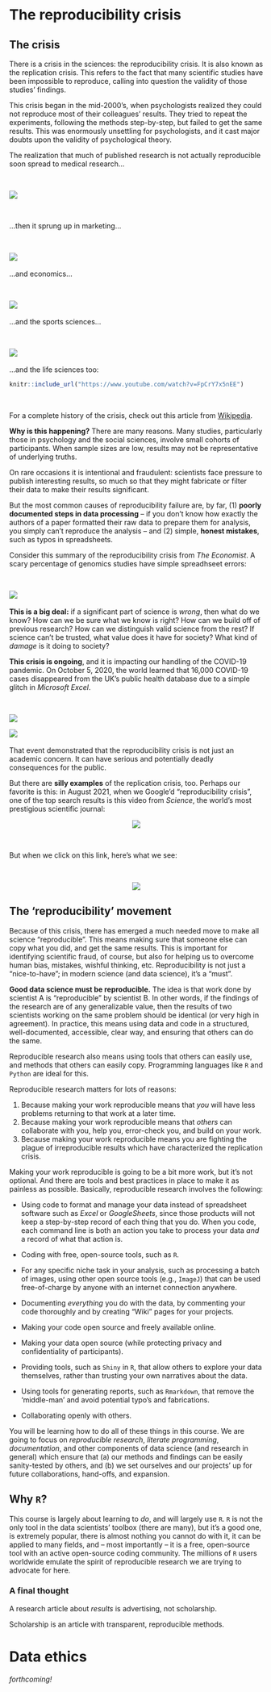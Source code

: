 # The reproducibility crisis  

## The crisis  {-}  

There is a crisis in the sciences: the reproducibility crisis. It is also known as the replication crisis. This refers to the fact that many scientific studies have been impossible to reproduce, calling into question the validity of those studies' findings. 

This crisis began in the mid-2000's, when psychologists realized they could not reproduce most of their colleagues' results. They tried to repeat the experiments, following the methods step-by-step, but failed to get the same results. This was enormously unsettling for psychologists, and it cast major doubts upon the validity of psychological theory.  

The realization that much of published research is not actually reproducible soon spread to medical research... 

&nbsp;  

![](img/reproducibility-psych.png)

&nbsp;  

...then it sprung up in marketing...

&nbsp;  

![](img/reproducibility-marketing.png)
&nbsp;  

...and economics...  

&nbsp;  

![](img/reproducibility-econ.png)
&nbsp;  

...and the sports sciences...

&nbsp;  

![](img/reproducibility-sports.png)
&nbsp;  

...and the life sciences too:  

```r
knitr::include_url("https://www.youtube.com/watch?v=FpCrY7x5nEE")
```

&nbsp;  

For a complete history of the crisis, check out this article from [Wikipedia](https://en.wikipedia.org/wiki/Replication_crisis). 

**Why is this happening?** There are many reasons. Many studies, particularly those in psychology and the social sciences, involve small cohorts of participants. When sample sizes are low, results may not be representative of underlying truths. 

On rare occasions it is intentional and fraudulent: scientists face pressure to publish interesting results, so much so that they might fabricate or filter their data to make their results significant. 

But the most common causes of reproducibility failure are, by far, (1) **poorly documented steps in data processing** -- if you don't know how exactly the authors of a paper formatted their raw data to prepare them for analysis, you simply can't reproduce the analysis -- and (2) simple, **honest mistakes**, such as typos in spreadsheets.  

Consider this summary of the reproducibility crisis from *The Economist*. A scary percentage of genomics studies have simple spreadhseet errors:  

&nbsp;  

![](img/reproducibility-economist.png)
&nbsp;  

**This is a big deal:** if a significant part of science is _wrong_, then what do we know? How can we be sure what we know is right? How can we build off of previous research? How can we distinguish valid science from the rest? If science can't be trusted, what value does it have for society? What kind of *damage* is it doing to society?  

**This crisis is ongoing**, and it is impacting our handling of the COVID-19 pandemic. On October 5, 2020, the world learned that 16,000 COVID-19 cases disappeared from the UK's public health database due to a simple glitch in *Microsoft Excel*.  

&nbsp;  

![](img/reproducibility-covid-1.png)

![](img/reproducibility-covid-2.png)
&nbsp;  


That event demonstrated that the reproducibility crisis is not just an academic concern. It can have serious and potentially deadly consequences for the public.  

But there are **silly examples** of the replication crisis, too. Perhaps our favorite is this: in August 2021, when we Google'd "reproducibility crisis", one of the top search results is this video from *Science*, the world's most prestigious scientific journal:  

<center>
![](img/reproducibility-1.png)
</center>

&nbsp;  

But when we click on this link, here's what we see:  

&nbsp;  

<center>
![](img/reproducibility-2.png)
</center>

## The 'reproducibility' movement  {-} 

Because of this crisis, there has emerged a much needed move to make all science "reproducible". This means making sure that someone else can copy what you did, and get the same results. This is important for identifying scientific fraud, of course, but also for helping us to overcome human bias, mistakes, wishful thinking, etc. Reproducibility is not just a "nice-to-have"; in modern science (and data science), it's a "must".

**Good data science must be reproducible.** The idea is that work done by scientist A is "reproducible" by scientist B. In other words, if the findings of the research are of any generalizable value, then the results of two scientists working on the same problem should be identical (or very high in agreement).  In practice, this means using data and code in a structured, well-documented, accessible, clear way, and ensuring that others can do the same.  

Reproducible research also means using tools that others can easily use, and methods that others can easily copy. Programming languages like `R` and `Python` are ideal for this. 

Reproducible research matters for lots of reasons:

1. Because making your work reproducible means that _you_ will have less problems returning to that work at a later time.  
2. Because making your work reproducible means that _others_ can collaborate with you, help you, error-check you, and build on your work.  
3. Because making your work reproducible means you are fighting the plague of irreproducible results which have characterized the replication crisis.  

Making your work reproducible is going to be a bit more work, but it's not optional. And there are tools and best practices in place to make it as painless as possible. Basically, reproducible research involves the following:

- Using code to format and manage your data instead of spreadsheet software such as *Excel* or *GoogleSheets*, since those products will not keep a step-by-step record of each thing that you do. When you code, each command line is both an action you take to process your data *and* a record of what that action is.  

- Coding with free, open-source tools, such as `R`.  

- For any specific niche task in your analysis, such as processing a batch of images, using other open source tools (e.g., `ImageJ`) that can be used free-of-charge by anyone with an internet connection anywhere.   

- Documenting *everything* you do with the data, by commenting your code thoroughly and by creating "Wiki" pages for your projects.  

- Making your code open source and freely available online.   

- Making your data open source (while protecting privacy and confidentiality of participants).   

- Providing tools, such as `Shiny` in `R`, that allow others to explore your data themselves, rather than trusting your own narratives about the data.

- Using tools for generating reports, such as `Rmarkdown`, that remove the 'middle-man' and avoid potential typo's and fabrications.  

- Collaborating openly with others.    

You will be learning how to do all of these things in this course. We are going to focus on _reproducible research_, _literate programming_, _documentation_, and other components of data science (and research in general) which ensure that (a) our methods and findings can be easily sanity-tested by others, and (b) we set ourselves and our projects' up for future collaborations, hand-offs, and expansion.





## Why `R`? {-}

This course is largely about learning to _do_, and will largely use `R`. `R` is not the only tool in the data scientists' toolbox (there are many), but it's a good one, is extremely popular, there is almost nothing you cannot do with it, it can be applied to many fields, and -- most importantly -- it is a free, open-source tool with an active open-source coding community. The millions of `R` users worldwide emulate the spirit of reproducible research we are trying to advocate for here.    


### A final thought {-}

A research article about *results* is advertising, not scholarship.  

Scholarship is an article with transparent, reproducible methods.   



# Data ethics

*forthcoming!*


